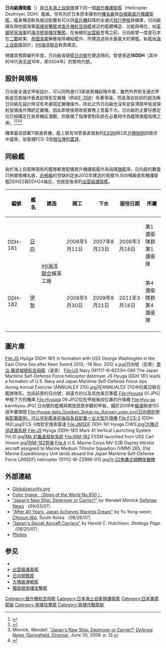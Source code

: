 {{軍艦模板
|名稱= 日向級 [[File:Naval_Ensign_of_Japan.svg|30px]]<br /><small>ひゅうが型</small>
|圖片2= [[File:Helicopter_carrier_Hyūga_(16DDH).jpg|300px]]
|照片說明2= 日向（{{lang|ja|ひゅうが}}）號
|圖片= 
|艦種= 日本：[[護衛艦_(日本)|直升機護衛艦]]（DDH）<br/>西方：[[兩棲突擊艦|兩棲突擊艦]]（LPH）
|艦名= [[令制國|令制國]]命名法
|擁有國= {{JAP}}
|前型= [[白根級護衛艦|白根級護衛艦]]
|次型= [[出雲級護衛艦|出雲級護衛艦]] 
|同型=
|竣工= 
|結局= 
|狀態= 服役中
|排水= 
|標準=13,950噸 
|基準= 
|滿載= 19,000噸
|長度= 197m
|闊度= 33m
|吃水= 7m
|飛行= 
|鍋爐= LM2500[[燃氣渦輪引擎|燃氣渦輪引擎]]4具
|引擎= COGAG 2軸 100,000馬力
|極速= 30節
|續航= 
|燃料= 柴油
|乘員= 340人～360人，艦長[[上校|一等海佐]]編階
|艦載機=最多搭配18架各種類型式直升機,(機庫可容納11架)
|裝備= 16管[[Mk_41垂直發射系統|Mk 41垂直發射系統]]<br>可裝16枚[[RIM-162导弹|RIM-162导弹]]防空飛彈<br>12枚[[阿斯洛克反潜导弹|阿斯洛克反潜导弹]]<br>2具[[Mk_32型水面船艦魚雷管|Mk 32型水面船艦魚雷管]]<br />2具20mm[[方陣快砲|方陣快砲]]<br>[[白朗寧M2重機槍|白朗寧M2重機槍]]7挺
|裝甲= 
|偵搜設備= OQQ-21整合聲納系統<br>FCS-3改對空搜索雷達<br>OPS-20改 海面雷達
}}

'''日向級護衛艦'''（{{lang|ja|ひゅうが型護衛艦}}）是[[日本海上自衛隊|日本海上自衛隊]]旗下的一個[[護衛艦_(日本)|直升機護衛艦]]（Helicopter Destroyer, DDH）艦級。但有別於日本原本擁有的[[榛名級護衛艦|榛名級]]與[[白根級護衛艦|白根級直升機護衛艦]]，艦身構造較為接近配置有可以供[[直升機|直升機]]起降的全通式[[飛行甲板|飛行甲板]]與機庫，日向級擁有與他國海軍[[兩棲突擊艦|兩棲突擊艦]]或[[直升機航空母艦|直升機航空母艦]]接近的艦體構造、功能與噸位，如[[英國皇家海軍|英國皇家海軍]]的[[海洋號兩棲攻擊艦|海洋號兩棲攻擊艦]]。在後續的[[出雲級直升機護衛艦|出雲級]]登場之前，日向級曾一度是日本在[[二戰|二戰]]結束、[[日本帝國海軍|帝國海軍]]解散後除補給艦{{tsl|ja|ましゅう型補給艦|摩周級補給艦|摩周級}}外，所建造過排水量最大的軍艦。新艦由[[海上自衛隊|海上自衛隊]]設計，[[IHI海洋聯合|IHI海洋聯合]]負責建造。 

根據其預算編列年度，日向級首號艦[[日向號護衛艦|日向號]]在建造時的，曾使用過'''16DDH'''（其中的16代表[[平成|平成]]16年，即2004年）的暫時代號。

==設計與規格==
日向是全通式甲板設計，可以同時進行3架直昇機起降作業，雖然外界對全通式甲板是否能操作垂直起降型定翼機（例如[[F-35|F-35B]]）有著爭議，但是海自目前的說法稱日向級在設計時沒有考慮固定翼機操作。除此之外日向級也沒有安裝滑跳甲板或彈射裝備操作傳統定翼機，因此即使後期改裝實務上意義不大。日向級的主要任務定位已經確定在直昇機反潛戰，但裝備了指揮管制系統在必要時作為艦隊旗艦指揮之用。<ref name="Chosun_Ilbo">{{cite news|url=http://english.chosun.com/w21data/html/news/200708/200708270007.html |title=After 40 Years, Japan Achieves Warship Dream |last=Yong-weon |first=Yu |date=2007-08-27 |work=Columns |publisher=Chosun Ilbo |access-date=2008-07-13 |archive-url=https://web.archive.org/web/20080423103735/http://english.chosun.com/w21data/html/news/200708/200708270007.html |archive-date=2008-04-23 |url-status=dead }}</ref><ref name="JFS07-08">{{cite book |editor-last=Saunders  |editor-first=Stephen |title=Jane's Fighting Ships 2007-2008 |volume=110|year=2007 |publisher=Jane’s Information Group |location=Coulsdon|page=401|isbn=9780710627995}}</ref><ref>Minnick, Wendell. [http://warships1discussionboards.yuku.com/topic/4621  "Japan's New Ship: Destroyer or Carrier?'] {{Wayback|url=http://warships1discussionboards.yuku.com/topic/4621 |date=20170620010456 }} [http://search.defensenews.com/sp?skin=&aff=1120&keywords=hyuga  ''Defense News'' (Springfield, Virginia).] {{Webarchive|url=https://archive.today/20120730102038/http://search.defensenews.com/sp?skin=&aff=1120&keywords=hyuga |date=2012-07-30 }} June 30, 2008. p. 13.</ref><ref>{{cite news | last = Herman | first = Arthur | author-link = Arthur L. Herman | url = http://www.nypost.com/seven/09092007/postopinion/opedcolumnists/pacific_armadas.htm?page=0 | title = Pacific armadas: growing Far East navies mean new challenges for U.S. | work = Opinion | publisher = [[New_York_Post|New York Post]] | date = 2007-09-09 | access-date = 2008-07-13 }}</ref>

機庫最高搭載11架直昇機，艦上裝有16管垂直發射的[[RIM-162進化海麻雀飛彈|ESSM]]與2具[[方陣快砲|方陣快砲]]防衛空中威脅，並裝備FCS-3改[[電子掃描陣列雷達|相位陣列雷達]]。

==同級艦==
由於海上自衛隊現有的艦隊都會配備直升機護衛艦作為指揮[[旗艦|旗艦]]用，日向級的數量只夠替換榛名級，[[白根級護衛艦|白根級]]的空缺則定由2012年建造的兩艘19,500噸級直昇機護衛艦DDH22與DDH24補足，也就是後來的[[出雲級護衛艦|出雲級護衛艦]]。

{|class=wikitable
! 編號 || 艦名 || 建造 || 開工 || 下水 || 服役日期 || 所屬
|-
| DDH-181 || [[日向號護衛艦|日向]] ||rowspan=2| [[IHI海洋聯合|IHI海洋聯合]]橫濱工廠|| 2006年5月11日 || 2007年8月23日 || 2009年3月18日 || 第1護衛隊群<br />第1護衛隊
|-
| DDH-182 || [[伊勢號護衛艦|伊勢]] || 2008年5月30日 || 2009年8月21日 || 2011年3月16日 || 第4護衛隊群<br />第4護衛隊
|-
|}

==圖片庫==
<gallery>
File:JS Hyūga (DDH-181) in formation with USS George Washington in the East China Sea after Keen Sword 2013, -16 Nov. 2012 a.jpg|日向號（前景）[[喬治·華盛頓號航空母艦|喬治·華盛頓號航空母艦]]（遠景）
File:US Navy 091117-N-6233H-098 The Japan Maritime Self-Defense Force helicopter destroyer JS Hyuga (DDH 181) leads a formation of U.S. Navy and Japan Maritime Self-Defense Force sips during Annual Exercise (ANNUALEX 21G).jpg|在ANNUALEX 21G中的美日聯合艦隊隊形，包括前景的日向號，與遠方的{{link-en|艾塞克斯號兩棲突擊艦|USS Essex (LHD-2)|艾塞克斯號}}以及其他美日軍艦
File:Hyuuga 01.JPG|甲板下方的機庫
File:Hyuuga 09.JPG|位在甲板後段位置的升降機
File:Hyu-ga kannkyou.JPG| 日向號的艦橋與開放民眾參觀的甲板，攝於2009年[[橫濱港|橫濱]]開港150週年慶期間
File:Hyuga-gata_Goeikan_Sekai-no_Kansen_yoko.svg|日向號的甲板配置圖例，可以見到艦身前後段各自配置一台大型升降機
File:FCS-3 (DDH-182).jpg|FCS-3改對空搜索雷達
File:JMSDF DDH-181 Hyuga CIWS.jpg|[[方陣近迫武器系統|方陣近迫武器系統]]
File:JS Hyūga (DDH-181) Mark 41 Vertical Launching System (VLS).jpg|[[Mk_41垂直發射系統|Mk 41垂直發射系統]]
File:RIM-162 ESSM launched from USS Carl Vinson.jpg|[[RIM-162导弹|RIM-162导弹]]
File:A U.S. Marine Corps MV-22B Osprey tiltrotor aircraft assigned to Marine Medium Tiltrotor Squadron (VMM) 265, 31st Marine Expeditionary Unit lands aboard the Japan Maritime Self-Defense Force (JMSDF) helicopter 131112-M-ZZ999-012.jpg|[[V-22魚鷹式傾轉旋翼機|V-22魚鷹式傾轉旋翼機]]
</gallery>

==外部連結==
{{commonscat|Hyuga class destroyers}}
*[http://www.globalsecurity.org/military/world/japan/ddh-x.htm Globalsecurity.org] {{Wayback|url=http://www.globalsecurity.org/military/world/japan/ddh-x.htm |date=20190405011241 }}
*[https://web.archive.org/web/20080604045108/http://www.ships-net.co.jp/detl/200511/069-074.html Color Image （Ships of the World No.650 ）]
* [http://www.defensenews.com/story.php?F=3000171&C=landwar "Japan’s New Ship: Destroyer or Carrier?"]{{Dead link}} by Wendell Minnick [[Defense_News|Defense News]] （09/03/07） 
* [https://web.archive.org/web/20080423103735/http://english.chosun.com/w21data/html/news/200708/200708270007.html "After 40 Years, Japan Achieves Warship Dream"] by Yu Yong-weon; ''[[朝鮮日報|Chosun Ilbo]]'', South Korea （08/26/07）
* [http://www.strategypage.com/htmw/htnavai/articles/20070825.aspx "Japan's Secret Aircraft Carriers"] {{Wayback|url=http://www.strategypage.com/htmw/htnavai/articles/20070825.aspx |date=20080917075911 }} by Harold C. Hutchison. ''Strategy Page'' （08/25/07）
* [https://web.archive.org/web/20071221103009/http://www.geocities.jp/dumbo_seal/dumbosseal_002.htm Photos]

==参见==
*{{Link-ja|海上自衛隊航空母艦造艦構想|海上自衛隊の航空母艦建造構想}}
*[[出雲級護衛艦|出雲級護衛艦]]
*[[日向號戰艦|日向號戰艦]]
*[[大隅級運輸艦|大隅級運輸艦]]
*[[獨島號兩棲攻擊艦|獨島號兩棲攻擊艦]]

{{日向級護衛艦}}
{{日本護衛艦}}

{{DEFAULTSORT:Hiyuuga}}
[[Category:直升機航空母艦|Category:直升機航空母艦]]
[[Category:日本海上自衛隊護衛艦|Category:日本海上自衛隊護衛艦]]
[[Category:日本軍艦艦級|Category:日本軍艦艦級]]
[[Category:兩棲攻擊艦|Category:兩棲攻擊艦]]
[[Category:兩棲作戰艦艇|Category:兩棲作戰艦艇]]
